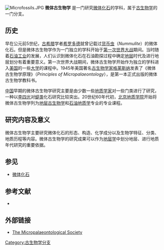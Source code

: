 {{古生物}}
[[File:Microfossils.JPG|thumb]]
'''微体古生物学''' 是一门研究[[微体化石|微体化石]]的学科，属于[[古生物学|古生物学]]的一门分支。
==历史==
早在公元前5世纪，[[古希腊|古希腊]]学者[[希罗多德|希罗多德]]就曾记载过[[货币虫|货币虫]]（''Nummulite''）的微体化石。但是微体古生物学作为一门独立的学科开始于[[第一次世界大战|第一次世界大战]]期间。当时随着[[石油工业|石油工业]]的发展，人们认识到微体化石在石油勘探过程中确定[[地层|地层]]时代及进行地层划分有着重要意义。第一次世界大战期间，微体古生物学开始作为独立的学科进入[[美国|美国]]的一些[[大学|大学]]的课程中。1945年美国著名[[古生物学家|古生物学家]][[格莱斯纳|格莱斯纳]]发表了《微体古生物学原理》（''Principles of Micropalaeontology''），是第一本正式出版的微体古生物学教科书。

[[中国|中国]]早期的微体古生物学研究主要是由少数一些[[地质学家|地质学家]]对一些门类进行了研究，一种以[[李四光|李四光]]对[[䗴|䗴类]]化石研究比较突出。20世纪60年代初，[[北京地质学院|北京地质学院]]开始将微体古生物学列为[[地层古生物学|地层古生物学]]和[[石油地质学|石油地质学]]专业的专业课程。

==研究内容及意义==
微体古生物学主要研究微体化石的形态、构造、化学成分以及生物学特征、分类、地质历程等内容。微体古生物学的研究成果可以作为[[地层学|地层学]]中划分地层、进行地质年代研究的重要依据。
==参见==
*[[微体化石|微体化石]]
==参考文献==
*{{cite book zh |author=郝诒纯 茅绍智 |title=微体古生物学教程 |format=M |edition=2 |location=武汉 |publisher=中国地质大学出版社 |date=1993 |pages= |id= ISBN 7-5625-0677-9}}
==外部链接==
{{commonscat|Microfossils}}
*[http://www.nhm.ac.uk/hosted_sites/tms/ The Micropalaeontological Society] {{Wayback|url=http://www.nhm.ac.uk/hosted_sites/tms/ |date=20041208230552 }}

[[Category:古生物学分支|Category:古生物学分支]]